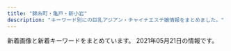 ```yaml
---
title: "錦糸町・亀戸・新小岩"
description: "キーワード別にの巨乳アジアン・チャイナエステ嬢情報をまとめました。"
---
```


新着画像と新着キーワードをまとめています。
2021年05月21日の情報です。

<DmmAffiliateIns />
<KeywordTable
  shops={
    [
    {
        "station": "JR\u4e80\u6238\u99c5\u6771\u53e3",
        "keywords": {},
        "url": "http://yousei.xyz/",
        "name": "Remoon",
        "img_links": [
            "http://yousei.xyz/images/mob.png",
            "http://yousei.xyz/images/g6.jpg",
            "http://yousei.xyz/images/g2.jpg",
            "http://yousei.xyz/images/g5.jpg",
            "http://yousei.xyz/images/r1.jpg",
            "http://yousei.xyz/images/r3.jpg",
            "http://yousei.xyz/images/r4.jpg",
            "http://yousei.xyz/images/mobile.jpg",
            "http://yousei.xyz/images/g1.jpg",
            "http://yousei.xyz/images/recuit.jpg",
            "http://yousei.xyz/images/top.png",
            "http://yousei.xyz/images/r2.jpg",
            "http://yousei.xyz/images/g3.jpg",
            "http://yousei.xyz/images/g4.jpg"
        ]
    },
    {
        "name": "KIRARA",
        "station": "JR\u9326\u7cf8\u753a\u99c5\u5317\u53e3",
        "img_links": [
            "https://kinshicho-mensesthe.net/staff2/satomi-l1.jpg",
            "https://kinshicho-mensesthe.net/room/2-l.jpg",
            "https://kinshicho-mensesthe.net/staff2/sera-s1.jpg",
            "https://kinshicho-mensesthe.net/room/6-l.jpg",
            "https://kinshicho-mensesthe.net/staff2/yuki-l1.jpg",
            "https://kinshicho-mensesthe.net/room/6-s.jpg",
            "https://kinshicho-mensesthe.net/room/1-s.jpg",
            "https://kinshicho-mensesthe.net/images/flower.png",
            "https://kinshicho-mensesthe.net/staff2/haruka-s1.jpg",
            "https://kinshicho-mensesthe.net/room/4-l.jpg",
            "https://kinshicho-mensesthe.net/staff2/yuka-s1.jpg",
            "https://kinshicho-mensesthe.net/staff2/moe-s1.jpg",
            "https://kinshicho-mensesthe.net/staff2/rika-s1.jpg",
            "https://kinshicho-mensesthe.net/images/qrcode.png",
            "https://kinshicho-mensesthe.net/staff2/sora-s1.jpg",
            "https://kinshicho-mensesthe.net/staff2/yuki-s1.jpg",
            "https://kinshicho-mensesthe.net/staff2/satomi-s1.jpg",
            "https://kinshicho-mensesthe.net/staff2/rui-l1.jpg",
            "https://kinshicho-mensesthe.net/staff2/rika-l1.jpg",
            "https://kinshicho-mensesthe.net/staff2/mai-l1.jpg",
            "https://kinshicho-mensesthe.net/staff2/sora-l1.jpg",
            "https://kinshicho-mensesthe.net/mens-esthe-massage/2020/10/17/moe-s1.jpg",
            "https://kinshicho-mensesthe.net/room/3-l.jpg",
            "https://kinshicho-mensesthe.net/staff2/saki-s1.jpg",
            "https://kinshicho-mensesthe.net/images/camp.png",
            "https://kinshicho-mensesthe.net/room/4-s.jpg",
            "https://kinshicho-mensesthe.net/staff2/kokomi-s1.jpg",
            "https://kinshicho-mensesthe.net/room/1-l.jpg",
            "https://kinshicho-mensesthe.net/images/main1.jpg",
            "https://kinshicho-mensesthe.net/staff2/sakura-l2.jpg",
            "https://kinshicho-mensesthe.net/room/5-s.jpg",
            "https://kinshicho-mensesthe.net/room/5-l.jpg",
            "https://kinshicho-mensesthe.net/images/footer-l.png",
            "https://kinshicho-mensesthe.net/images/main-sp.jpg",
            "https://kinshicho-mensesthe.net/images/clear.png",
            "https://kinshicho-mensesthe.net/room/3-s.jpg",
            "https://kinshicho-mensesthe.net/staff2/kokomi-l1.jpg",
            "https://kinshicho-mensesthe.net/staff2/haruka-l1.jpg",
            "https://kinshicho-mensesthe.net/room/esthe3.jpg",
            "https://kinshicho-mensesthe.net/images/header3.png",
            "https://kinshicho-mensesthe.net/mens-esthe-massage/2020/01/22/yuki-s1.jpg",
            "https://kinshicho-mensesthe.net/button/blog.png",
            "https://kinshicho-mensesthe.net/room/2-s.jpg",
            "https://kinshicho-mensesthe.net/images/footer-r.png",
            "https://kinshicho-mensesthe.net/mens-esthe-massage/2020/02/06/sora-s1.jpg",
            "https://kinshicho-mensesthe.net/staff2/kiki-s1.jpg",
            "https://kinshicho-mensesthe.net/button/staff.png",
            "https://kinshicho-mensesthe.net/staff2/mai-s1.jpg",
            "https://kinshicho-mensesthe.net/room/esthe1.jpg",
            "https://kinshicho-mensesthe.net/staff2/yumi-l1.jpg",
            "https://kinshicho-mensesthe.net/mens-esthe-massage/2020/02/06/satomi-s1.jpg",
            "https://kinshicho-mensesthe.net/staff2/sera-l1.jpg",
            "https://kinshicho-mensesthe.net/room/esthe2.jpg",
            "https://kinshicho-mensesthe.net/staff2/kiki-l1.jpg",
            "https://kinshicho-mensesthe.net/staff2/yumi-s1.jpg",
            "https://kinshicho-mensesthe.net/staff2/saki-l1.jpg",
            "https://kinshicho-mensesthe.net/staff2/rui-s1.jpg",
            "https://kinshicho-mensesthe.net/button/home.png",
            "https://kinshicho-mensesthe.net/staff2/sakura-s2.jpg"
        ],
        "keywords": {
            "92": 14,
            "87": 28,
            "88": 14,
            "89": 14,
            "D": 126,
            "E": 14,
            "C": 70,
            "85": 98,
            "86": 28,
            "83": 14
        },
        "url": "https://kinshicho-mensesthe.net/"
    },
    {
        "url": "http://thaipataya.chm.jp/",
        "name": "\u30d1\u30bf\u30e4",
        "station": "JR\u5c0f\u5ca9\u99c5\u5357\u53e3",
        "keywords": {
            "\u30bb\u30af\u30b7\u30fc": 1,
            "C": 12
        },
        "img_links": [
            "https://chm.jp/domains1/thaipataya/myimg/imgcom37067_sp.png",
            "https://chm.jp/domains1/thaipataya/myimg/imgcom37663_sp.jpg",
            "https://chm.jp/domains1/thaipataya/myimg/imgcom37913_sp.jpg",
            "https://chm.jp/domains1/thaipataya/myimg/imgcom36566_sp.png",
            "https://chm.jp/domains1/thaipataya/myimg/imgcom36580_sp.jpg",
            "https://chm.jp/domains1/thaipataya/myimg/imgcom37172_sp.png",
            "https://chm.jp/domains1/thaipataya/myimg/imgcom37726_sp.png",
            "https://chm.jp/domains1/thaipataya/myimg/imgcom37068_sp.jpg",
            "https://chm.jp/domains1/thaipataya/myimg/imgcom36635_sp.jpg",
            "https://chm.jp/domains1/thaipataya/myimg/imgcom36607_sp.jpg",
            "https://chm.jp/domains1/thaipataya/myimg/imgcom37668_sp.png",
            "https://chm.jp/domains1/thaipataya/myimg/imgcom37361_sp.png",
            "https://chm.jp/domains1/thaipataya/myimg/imgcom36585_sp.jpg",
            "https://chm.jp/domains1/thaipataya/myimg/imgcom37740_sp.png",
            "https://chm.jp/domains1/thaipataya/myimg/imgcom37739_sp.png",
            "https://chm.jp/domains1/thaipataya/myimg/imgcom37914_sp.jpg",
            "https://chm.jp/domains1/thaipataya/myimg/imgcom36606_sp.jpg",
            "https://chm.jp/domains1/thaipataya/myimg/imgcom37174_sp.png",
            "https://chm.jp/domains1/thaipataya/myimg/imgcom37653_sp.jpg",
            "https://chm.jp/domains1/thaipataya/myimg/imgcom37662_sp.png",
            "https://chm.jp/domains1/thaipataya/myimg/imgcom37360_sp.jpg",
            "https://chm.jp/domains1/thaipataya/myimg/imgcom37658_sp.png",
            "https://chm.jp/domains1/thaipataya/myimg/imgcom36633_sp.jpg",
            "https://chm.jp/domains1/thaipataya/myimg/imgcom37834_sp.jpg",
            "https://chm.jp/domains1/thaipataya/myimg/imgcom36576_sp.jpg",
            "https://chm.jp/domains1/thaipataya/myimg/imgcom37661_sp.png",
            "https://chm.jp/domains1/thaipataya/myimg/imgcom37915_sp.jpg",
            "https://chm.jp/domains1/thaipataya/myimg/imgcom37664_sp.png",
            "https://chm.jp/domains1/thaipataya/myimg/imgcom37841_sp.jpg",
            "https://chm.jp/domains1/thaipataya/myimg/imgcom36636_sp.jpg",
            "https://chm.jp/domains1/thaipataya/myimg/imgcom37738_sp.png",
            "https://chm.jp/domains1/thaipataya/myimg/imgcom37789_sp.png",
            "https://chm.jp/domains1/thaipataya/myimg/slideimg36560_sp.jpg",
            "https://chm.jp/domains1/thaipataya/myimg/imgcom36615_sp.png",
            "https://chm.jp/domains1/thaipataya/myimg/imgcom36617_sp.jpg",
            "https://chm.jp/domains1/thaipataya/myimg/imgcom37833_sp.jpg",
            "http://chm.jp/img/linebutton_82x20.png",
            "https://chm.jp/domains1/thaipataya/myimg/imgcom37916_sp.jpg",
            "https://chm.jp/domains1/thaipataya/myimg/imgcom37655_sp.jpg",
            "https://chm.jp/domains1/thaipataya/myimg/imgcom37070_sp.jpg",
            "https://chm.jp/domains1/thaipataya/myimg/imgcom37725_sp.png",
            "https://chm.jp/domains1/thaipataya/myimg/imgcom37840_sp.jpg",
            "https://chm.jp/domains1/thaipataya/myimg/imgcom37734_sp.png",
            "https://chm.jp/domains1/thaipataya/myimg/imgcom37666_sp.jpg",
            "https://chm.jp/domains1/thaipataya/myimg/imgcom37736_sp.png",
            "https://chm.jp/domains1/thaipataya/myimg/imgcom37654_sp.jpg",
            "https://chm.jp/domains1/thaipataya/myimg/imgcom37358_sp.jpg",
            "https://chm.jp/domains1/thaipataya/myimg/imgcom36582_sp.jpg",
            "https://chm.jp/domains1/thaipataya/myimg/imgcom36604_sp.jpg",
            "https://chm.jp/domains1/thaipataya/myimg/imgcom36567_sp.jpg",
            "https://chm.jp/domains1/thaipataya/myimg/imgcom37659_sp.png",
            "https://chm.jp/domains1/thaipataya/myimg/imgcom36584_sp.jpg",
            "https://chm.jp/domains1/thaipataya/myimg/slideimg36562_sp.jpg",
            "https://chm.jp/domains1/thaipataya/myimg/imgcom37357_sp.jpg",
            "https://chm.jp/domains1/thaipataya/myimg/imgcom37737_sp.png",
            "https://chm.jp/domains1/thaipataya/myimg/imgcom36575_sp.jpg",
            "https://chm.jp/domains1/thaipataya/myimg/imgcom36581_sp.jpg",
            "https://chm.jp/domains1/thaipataya/myimg/imgcom37733_sp.png",
            "https://chm.jp/domains1/thaipataya/myimg/imgcom37732_sp.png",
            "https://chm.jp/domains1/thaipataya/myimg/imgcom37839_sp.jpg",
            "https://chm.jp/domains1/thaipataya/myimg/imgcom37710_sp.jpg",
            "https://chm.jp/domains1/thaipataya/myimg/imgcom37362_sp.jpg",
            "https://chm.jp/domains1/thaipataya/myimg/imgcom36605_sp.jpg",
            "https://chm.jp/domains1/thaipataya/myimg/imgcom37667_sp.png",
            "https://chm.jp/domains1/thaipataya/myimg/imgcom37665_sp.jpg",
            "https://chm.jp/domains1/thaipataya/myimg/slideimg36561_sp.jpg",
            "https://chm.jp/domains1/thaipataya/myimg/imgcom36579_sp.jpg",
            "https://chm.jp/domains1/thaipataya/myimg/imgcom36613_sp.jpg",
            "https://chm.jp/domains1/thaipataya/myimg/imgcom36565_sp.jpg",
            "https://chm.jp/domains1/thaipataya/myimg/imgcom36619_sp.jpg",
            "https://chm.jp/domains1/thaipataya/myimg/imgcom37177_sp.png",
            "https://chm.jp/domains1/thaipataya/myimg/imgcom37359_sp.jpg",
            "https://chm.jp/domains1/thaipataya/myimg/imgcom37669_sp.jpg",
            "https://chm.jp/domains1/thaipataya/myimg/imgcom37727_sp.png",
            "https://chm.jp/domains1/thaipataya/myimg/imgcom36634_sp.jpg",
            "https://chm.jp/domains1/thaipataya/myimg/imgcom36618_sp.png",
            "https://chm.jp/domains1/thaipataya/myimg/imgcom36603_sp.png",
            "https://chm.jp/domains1/thaipataya/myimg/imgcom37660_sp.png"
        ]
    },
    {
        "img_links": [
            "http://kinshicho-es.xyz/images/r1.jpg",
            "http://kinshicho-es.xyz/images/r3.jpg",
            "http://kinshicho-es.xyz/images/g5.jpg",
            "http://kinshicho-es.xyz/images/r4.jpg",
            "http://kinshicho-es.xyz/images/b2.jpg",
            "http://kinshicho-es.xyz/images/g41.jpg",
            "http://kinshicho-es.xyz/images/g2.jpg",
            "http://kinshicho-es.xyz/images/left1_2_02.jpg",
            "http://kinshicho-es.xyz/images/top1.jpg",
            "http://kinshicho-es.xyz/images/r2.jpg",
            "http://kinshicho-es.xyz/images/kanban.jpg",
            "http://kinshicho-es.xyz/images/top.jpg",
            "http://kinshicho-es.xyz/images/b1.jpg",
            "http://kinshicho-es.xyz/images/g0.jpg",
            "http://kinshicho-es.xyz/images/g3.jpg",
            "http://kinshicho-es.xyz/images/news-tit1.jpg"
        ],
        "station": "JR\u9326\u7cf8\u753a\u99c5\u5317\u53e3",
        "name": "\u30b9\u30c1\u30e5\u30ef\u306e\u30b9\u30de\u30a4\u30eb",
        "keywords": {
            "C": 7
        },
        "url": "http://kinshicho-es.xyz/"
    },
    {
        "keywords": {
            "83": 4,
            "D": 16,
            "86": 8,
            "C": 13,
            "85": 8
        },
        "img_links": [
            "http://yukinosakura.tyo.cm/images/mobile.jpg",
            "http://yukinosakura.tyo.cm/images/s_staff.jpg",
            "http://yukinosakura.a2.webnavi.work/upload/sites/72/2020/04/2020040708052241.jpg",
            "http://yukinosakura.a2.webnavi.work/upload/sites/72/2020/04/2020040708052118.jpg",
            "http://yukinosakura.tyo.cm/images/top.jpg",
            "http://yukinosakura.tyo.cm/images/room3.jpg",
            "http://yukinosakura.tyo.cm/images/room4.jpg",
            "http://yukinosakura.tyo.cm/images/room2.jpg",
            "http://yukinosakura.tyo.cm/images/s_shedule.jpg",
            "http://yukinosakura.a2.webnavi.work/upload/sites/72/2020/04/2020040708052434.jpg",
            "http://yukinosakura.a2.webnavi.work/upload/sites/72/2020/04/2020040708052353.jpg",
            "http://yukinosakura.tyo.cm/images/s_news.jpg",
            "http://yukinosakura.tyo.cm/images/room1.jpg",
            "http://yukinosakura.a2.webnavi.work/upload/sites/72/2020/04/2020040708052456.jpg"
        ],
        "name": "\u685c\u82b1",
        "url": "http://yukinosakura.tyo.cm/",
        "station": "JR\u4e80\u6238\u99c5\u5317\u53e3"
    },
    {
        "img_links": [
            "https://www.yitigo.work/images/home/index_10.png",
            "https://www.yitigo.work/images/staff/hana1.jpg",
            "https://www.yitigo.work/images/home/index_01.png",
            "https://www.yitigo.work/images/home/index_07.png",
            "https://www.yitigo.work/images/home/staff_03.jpg",
            "https://www.yitigo.work/images/news/girl1.png",
            "https://www.yitigo.work/images/top_02.png",
            "https://www.yitigo.work/images/home/index_14.png",
            "https://www.yitigo.work/images/news/girl.png",
            "https://www.yitigo.work/images/staff/staff_03.png",
            "https://www.yitigo.work/images/top_04.png",
            "https://www.yitigo.work/images/home/index_12.png",
            "https://www.yitigo.work/images/home/index_tel.png",
            "https://www.yitigo.work/images/staff/riri1.jpg",
            "https://www.yitigo.work/images/home/index_11.png",
            "https://www.yitigo.work/images/top_flash_01.jpg",
            "https://www.yitigo.work/images/home/staff_01.jpg",
            "https://www.yitigo.work/images/top_01.png",
            "https://www.yitigo.work/images/headerParts01.png",
            "https://www.yitigo.work/images/home/index_15.png",
            "https://www.yitigo.work/images/home/index_17.png",
            "https://www.yitigo.work/images/staff/hani1.jpg",
            "https://www.yitigo.work/images/home/index_06.png",
            "https://www.yitigo.work/images/staff/staff_01.png",
            "https://www.yitigo.work/images/staff/mayu.png",
            "https://www.yitigo.work/images/home/index_13.png",
            "https://www.yitigo.work/images/staff/mayu1.jpg",
            "https://www.yitigo.work/images/staff/risa1.jpg",
            "https://www.yitigo.work/images/page_top.png",
            "https://www.yitigo.work/images/home/staff_05.jpg",
            "https://www.yitigo.work/images/top_flash_02.jpg",
            "https://www.yitigo.work/images/home/index_05.png",
            "https://www.yitigo.work/images/staff/hana.png",
            "https://www.yitigo.work/images/home/index_09.png",
            "https://www.yitigo.work/images/staff/hani.png",
            "https://www.yitigo.work/images/home/staff_02.jpg",
            "https://www.yitigo.work/images/home/staff_04.jpg",
            "https://www.yitigo.work/images/home/index_19.png",
            "https://www.yitigo.work/images/staff/riri.png"
        ],
        "station": "JR\u5c0f\u5ca9\u99c5\u5357\u53e3",
        "keywords": {},
        "name": "\u82fa",
        "url": "https://www.yitigo.work/"
    },
    {
        "name": "Aria\uff5e\u30a2\u30ea\u30a2\uff5e",
        "url": "http://aria.tokyo-relaxtime.asia/",
        "keywords": {},
        "img_links": [
            "http://aria.tokyo-relaxtime.asia/img/slick/st-2.jpg",
            "http://aria.tokyo-relaxtime.asia/img/cast/coco-01.jpg",
            "http://aria.tokyo-relaxtime.asia/img/cast/yumi-02.jpg",
            "http://aria.tokyo-relaxtime.asia/img/cast/yaya-01.jpg",
            "http://aria.tokyo-relaxtime.asia/img/cast/apple-03.jpg",
            "http://aria.tokyo-relaxtime.asia/img/cast/aki-02.jpg",
            "http://aria.tokyo-relaxtime.asia/img/cast/rina-02.jpg",
            "http://aria.tokyo-relaxtime.asia/img/slick/st-4.jpg",
            "http://aria.tokyo-relaxtime.asia/img/cast/aya-03.jpg",
            "http://aria.tokyo-relaxtime.asia/img/cast/coco-02.jpg",
            "http://aria.tokyo-relaxtime.asia/img/cast/yaya-02.jpg",
            "http://aria.tokyo-relaxtime.asia/img/cast/apple-04.jpg",
            "http://aria.tokyo-relaxtime.asia/img/interior/lobby-1.jpg",
            "http://aria.tokyo-relaxtime.asia/img/cast/miki-02.jpg",
            "http://aria.tokyo-relaxtime.asia/img/cast/aya-02.jpg",
            "http://aria.tokyo-relaxtime.asia/img/cast/miki-03.jpg",
            "http://aria.tokyo-relaxtime.asia/img/cast/coco-04.jpg",
            "http://aria.tokyo-relaxtime.asia/img/slick/st-1.jpg",
            "http://aria.tokyo-relaxtime.asia/img/cast/miki-04.jpg",
            "http://aria.tokyo-relaxtime.asia/img/cast/rina-01.jpg",
            "http://aria.tokyo-relaxtime.asia/img/cast/nana-01.jpg",
            "http://aria.tokyo-relaxtime.asia/img/cast/aya-01.jpg",
            "http://aria.tokyo-relaxtime.asia/img/cast/yaya-04.jpg",
            "http://aria.tokyo-relaxtime.asia/img/cast/yumi-01.jpg",
            "http://aria.tokyo-relaxtime.asia/img/slick/st-3.jpg",
            "http://aria.tokyo-relaxtime.asia/img/cast/aya-04.jpg",
            "http://aria.tokyo-relaxtime.asia/img/cast/risa-02.jpg",
            "http://aria.tokyo-relaxtime.asia/img/cast/nana-03.jpg",
            "http://aria.tokyo-relaxtime.asia/img/cast/apple-01.jpg",
            "http://aria.tokyo-relaxtime.asia/img/cast/yuri-01.jpg",
            "http://aria.tokyo-relaxtime.asia/img/cast/yumi-03.jpg",
            "http://aria.tokyo-relaxtime.asia/img/cast/aki-03.jpg",
            "http://aria.tokyo-relaxtime.asia/img/cast/nana-04.jpg",
            "http://aria.tokyo-relaxtime.asia/img/interior/corridor-1.jpg",
            "http://aria.tokyo-relaxtime.asia/img/slick/st-5.jpg",
            "http://aria.tokyo-relaxtime.asia/img/cast/apple-02.jpg",
            "http://aria.tokyo-relaxtime.asia/img/cast/nana-02.jpg",
            "http://aria.tokyo-relaxtime.asia/img/cast/coco-03.jpg",
            "http://aria.tokyo-relaxtime.asia/img/cast/aki-01.jpg",
            "http://aria.tokyo-relaxtime.asia/img/cast/aki-04.jpg",
            "http://aria.tokyo-relaxtime.asia/img/cast/risa-04.jpg",
            "http://aria.tokyo-relaxtime.asia/img/cast/yuri-04.jpg",
            "http://aria.tokyo-relaxtime.asia/img/cast/risa-01.jpg",
            "http://aria.tokyo-relaxtime.asia/img/cast/risa-03.jpg",
            "http://aria.tokyo-relaxtime.asia/img/cast/yaya-03.jpg",
            "http://aria.tokyo-relaxtime.asia/img/cast/miki-01.jpg",
            "http://aria.tokyo-relaxtime.asia/img/cast/yuri-03.jpg",
            "http://aria.tokyo-relaxtime.asia/img/cast/rina-04.jpg",
            "http://aria.tokyo-relaxtime.asia/img/cast/rina-03.jpg",
            "http://aria.tokyo-relaxtime.asia/img/cast/yumi-04.jpg"
        ],
        "station": "JR\u5c0f\u5ca9\u99c5\u5317\u53e3"
    },
    {
        "img_links": [
            "http://www.kirara.este88.com/gals/haru1.jpg",
            "http://www.kirara.este88.com/images/sp-staff-list.png",
            "http://www.kirara.este88.com/images/sp-line.png",
            "http://www.kirara.este88.com/gals/yuyu1.jpg",
            "http://www.kirara.este88.com/images/info.png",
            "http://www.kirara.este88.com/images/m-tel.png",
            "http://www.kirara.este88.com/gals/sora1.jpg",
            "http://www.kirara.este88.com/images/m-foot.png",
            "http://www.kirara.este88.com/gals/nana1.jpg",
            "http://www.kirara.este88.com/gals/miya1.jpg"
        ],
        "keywords": {
            "C": 6
        },
        "station": "JR\u5c0f\u5ca9\u99c5\u5357\u53e3",
        "name": "\u304d\u3089\u3089",
        "url": "http://www.kirara.este88.com/"
    },
    {
        "url": "http://iyashi.sweet-relaxation.com/",
        "name": "\u7652 IYASHI",
        "keywords": {},
        "img_links": [
            "http://iyashi.sweet-relaxation.com/img/slick/sl-5.jpg",
            "http://iyashi.sweet-relaxation.com/img/slick/sl-3.jpg",
            "http://iyashi.sweet-relaxation.com/img/slick/sl-1.jpg",
            "http://iyashi.sweet-relaxation.com/img/cast/yaya-02.jpg",
            "http://iyashi.sweet-relaxation.com/img/cast/olive-01.jpg",
            "http://iyashi.sweet-relaxation.com/img/slick/sl-7.jpg",
            "http://iyashi.sweet-relaxation.com/img/cast/eri-03.jpg",
            "http://iyashi.sweet-relaxation.com/img/cast/lisa-01.jpg",
            "http://iyashi.sweet-relaxation.com/img/slick/sl-2.jpg",
            "http://iyashi.sweet-relaxation.com/img/cast/ran-01.jpg",
            "http://iyashi.sweet-relaxation.com/img/slick/sl-4.jpg",
            "http://iyashi.sweet-relaxation.com/img/cast/eri-01.jpg",
            "http://iyashi.sweet-relaxation.com/img/cast/lisa-03.jpg",
            "http://iyashi.sweet-relaxation.com/img/cast/olive-02.jpg",
            "http://iyashi.sweet-relaxation.com/img/slick/sl-6.jpg",
            "http://iyashi.sweet-relaxation.com/img/treatment/ashitsubo-01.jpg",
            "http://iyashi.sweet-relaxation.com/img/treatment/body-01.jpg",
            "http://iyashi.sweet-relaxation.com/img/cast/ran-02.jpg",
            "http://iyashi.sweet-relaxation.com/img/cast/ran-03.jpg",
            "http://iyashi.sweet-relaxation.com/img/cast/yaya-03.jpg",
            "http://iyashi.sweet-relaxation.com/img/treatment/aroma-01.jpg",
            "http://iyashi.sweet-relaxation.com/img/cast/olive-03.jpg",
            "http://iyashi.sweet-relaxation.com/img/cast/eri-02.jpg",
            "http://iyashi.sweet-relaxation.com/img/cast/yaya-01.jpg",
            "http://iyashi.sweet-relaxation.com/img/cast/lisa-02.jpg"
        ],
        "station": "JR\u4e80\u6238\u99c5\u6771\u53e3"
    },
    {
        "keywords": {},
        "station": "\u4eac\u6210\u7acb\u77f3\u99c5\u5317\u53e3",
        "name": "\u5e78\u305b",
        "url": "http://www.es-royal.click/",
        "img_links": [
            "http://www.es-royal.click/images/1.jpg",
            "http://www.es-royal.click/images/b1.jpg",
            "http://www.es-royal.click/images/main_top.jpg",
            "http://www.es-royal.click/images/s1.png",
            "http://www.es-royal.click/images/sys1.png",
            "http://www.es-royal.click/images/ta.jpg",
            "http://www.es-royal.click/img/miyuki1.jpg",
            "http://www.es-royal.click/images/interior_t.jpg",
            "http://www.es-royal.click/img/momo2.jpg",
            "http://www.es-royal.click/img/momo1.jpg",
            "http://www.es-royal.click/images/5.jpg",
            "http://www.es-royal.click/images/main_footer.jpg",
            "http://www.es-royal.click/img/emi1.jpg",
            "http://www.es-royal.click/img/aya1.jpg",
            "http://www.es-royal.click/images/8.jpg",
            "http://www.es-royal.click/images/mobile.jpg",
            "http://www.es-royal.click/img/ego1.jpg",
            "http://www.es-royal.click/images/news.png",
            "http://www.es-royal.click/images/b2.jpg",
            "http://www.es-royal.click/images/b3.jpg",
            "http://www.es-royal.click/images/head.jpg",
            "http://www.es-royal.click/images/int2.png",
            "http://www.es-royal.click/img/nana1.jpg",
            "http://www.es-royal.click/images/int1.png",
            "http://www.es-royal.click/images/4.jpg",
            "http://www.es-royal.click/img/mimi1.jpg",
            "http://www.es-royal.click/images/7.jpg",
            "http://www.es-royal.click/images/6.jpg",
            "http://www.es-royal.click/images/staff_t.jpg",
            "http://www.es-royal.click/images/9.jpg"
        ]
    },
    {
        "img_links": [
            "https://kameido-massage.com/button/blog.png",
            "https://kameido-massage.com/menu/home.png",
            "https://kameido-massage.com/button/staff.png",
            "https://kameido-massage.com/icon/line.png",
            "https://scdn.line-apps.com/n/line_add_friends/btn/ja.png",
            "https://kameido-massage.com/2020/07/17/mika-s1.jpg",
            "https://kameido-massage.com/staff/aki-s1.jpg",
            "https://kameido-massage.com/icon/twitter.png",
            "https://kameido-massage.com/images/main-top.jpg",
            "https://kameido-massage.com/room/room-l4.jpg",
            "https://kameido-massage.com/2019/12/25/mika-s1.jpg",
            "https://kameido-massage.com/room/room-l1.jpg",
            "https://kameido-massage.com/menu/staff.png",
            "https://kameido-massage.com/images/qrcode.png",
            "https://kameido-massage.com/icon/yelp.png",
            "https://kameido-massage.com/button/home.png",
            "https://kameido-massage.com/2021/04/28/yuna-s1.jpg",
            "https://kameido-massage.com/images/top3.jpg",
            "https://kameido-massage.com/2021/03/23/aki-s1.jpg",
            "https://kameido-massage.com/room/room-l6.jpg",
            "https://kameido-massage.com/images/footer-l.png",
            "https://kameido-massage.com/staff/yuna-l1.jpg",
            "https://kameido-massage.com/room/room-l3.jpg",
            "https://kameido-massage.com/staff/yuki-s1.jpg",
            "https://kameido-massage.com/images/top1.jpg",
            "https://kameido-massage.com/link/mens-esthe.png",
            "https://kameido-massage.com/images/main-sp.jpg",
            "https://kameido-massage.com/2019/11/10/erika-s1.jpg",
            "https://kameido-massage.com/menu/info.png",
            "https://kameido-massage.com/images/top2.jpg",
            "https://kameido-massage.com/staff/yuki-l1.jpg",
            "https://kameido-massage.com/staff/nana-l1.jpg",
            "https://kameido-massage.com/staff/aki-l1.jpg",
            "https://kameido-massage.com/staff/yuna-s1.jpg",
            "https://kameido-massage.com/2019/10/29/yuri-s1.jpg",
            "https://kameido-massage.com/images/main-small.jpg",
            "https://kameido-massage.com/icon/facebook.png",
            "https://kameido-massage.com/images/footer-r.png",
            "https://kameido-massage.com/images/header3.png",
            "https://kameido-massage.com/menu/blog.png",
            "https://kameido-massage.com/2020/05/15/kazumi-s1.jpg",
            "https://kameido-massage.com/room/room-l2.jpg",
            "https://kameido-massage.com/2020/03/28/nana-s1.jpg",
            "https://kameido-massage.com/staff/nana-s1.jpg",
            "https://kameido-massage.com/images/clear.png",
            "https://kameido-massage.com/room/room-l5.jpg",
            "https://kameido-massage.com/2019/11/02/yuka-s1.jpg"
        ],
        "keywords": {},
        "station": "JR\u4e80\u6238\u99c5\u5317\u53e3",
        "url": "https://kameido-massage.com/",
        "name": "\u842c\u751f\u697c"
    },
    {
        "url": "http://iyasimori.jpest.net/",
        "station": "\u9752\u7825\u99c5",
        "img_links": [
            "http://iyasimori.jpest.net/uploads//sites/37/2021/01/g5-150x150.jpg",
            "http://iyasimori.jpest.net/uploads//sites/37/2021/04/g1-2-150x150.jpg",
            "http://iyasimori.jpest.net/uploads//sites/37/2021/01/tite-staff.jpg",
            "http://iyasimori.jpest.net/uploads//sites/37/2021/01/g2-2.jpg",
            "http://iyasimori.jpest.net/uploads//sites/37/2021/01/news03.png",
            "http://iyasimori.jpest.net/uploads//sites/37/2021/01/g4-150x150.jpg",
            "http://iyasimori.jpest.net/uploads//sites/37/2021/01/r3-1.jpg",
            "http://iyasimori.jpest.net/uploads//sites/37/2021/01/g2-2-150x150.jpg",
            "http://iyasimori.jpest.net/uploads//sites/37/2021/01/top.jpg",
            "http://iyasimori.jpest.net/uploads//sites/37/2021/01/g5.jpg",
            "http://iyasimori.jpest.net/uploads//sites/37/2021/01/r5.jpg",
            "http://iyasimori.jpest.net/uploads//sites/37/2021/04/g1-3.jpg",
            "http://iyasimori.jpest.net/uploads//sites/37/2021/04/g1-3-150x150.jpg",
            "http://iyasimori.jpest.net/uploads//sites/37/2021/01/a2.jpg",
            "http://iyasimori.jpest.net/uploads//sites/37/2021/01/g3-2-150x150.jpg",
            "http://iyasimori.jpest.net/uploads//sites/37/2021/01/g1-3.jpg",
            "http://iyasimori.jpest.net/uploads//sites/37/2021/01/r4-1.jpg",
            "http://iyasimori.jpest.net/uploads//sites/37/2021/01/r6.jpg",
            "http://iyasimori.jpest.net/uploads//sites/37/2021/01/mobile.png",
            "http://iyasimori.jpest.net/uploads//sites/37/2021/01/news01.png",
            "http://iyasimori.jpest.net/uploads//sites/37/2021/01/g3-2.jpg",
            "http://iyasimori.jpest.net/uploads//sites/37/2021/01/a.jpg",
            "http://iyasimori.jpest.net/uploads//sites/37/2021/01/g1-3-150x150.jpg",
            "http://iyasimori.jpest.net/uploads//sites/37/2021/01/bj_03.jpg",
            "http://iyasimori.jpest.net/uploads//sites/37/2021/01/g4.jpg",
            "http://iyasimori.jpest.net/uploads//sites/37/2021/04/g1-2.jpg"
        ],
        "name": "\u7652\u3057\u306e\u68ee",
        "keywords": {}
    },
    {
        "img_links": [
            "http://mariabella.ies.fun/images/mobile.jpg",
            "http://mariabella.ies.fun/photos/sites/45/2018/06/2018062706422857.jpg",
            "http://mariabella.ies.fun/images/mobile1.jpg",
            "http://mariabella.ies.fun/photos/sites/45/2019/09/2019091016323921.jpeg",
            "http://mariabella.ies.fun/images/r07.jpg",
            "http://mariabella.ies.fun/images/pick.jpg",
            "http://mariabella.ies.fun/images/r09.jpg",
            "http://mariabella.ies.fun/images/r06.jpg",
            "http://mariabella.ies.fun/images/r05.jpg",
            "http://mariabella.ies.fun/images/news.jpg",
            "http://mariabella.ies.fun/images/r03.jpg",
            "http://mariabella.ies.fun/images/ac2.jpg",
            "http://mariabella.ies.fun/images/r04.jpg",
            "http://mariabella.ies.fun/photos/sites/45/2020/01/2020012420100278.jpeg",
            "http://mariabella.ies.fun/images/r01.jpg",
            "http://mariabella.ies.fun/images/r02.jpg",
            "http://mariabella.ies.fun/images/ac1.jpg",
            "http://mariabella.ies.fun/photos/sites/45/2019/09/2019092717170772.jpeg",
            "http://mariabella.ies.fun/images/s-staff.jpg",
            "http://mariabella.ies.fun/images/ac3.jpg",
            "http://mariabella.ies.fun/images/info.jpg",
            "http://mariabella.ies.fun/images/top.png"
        ],
        "name": "\u30de\u30ea\u30a2\u30d9\u30fc\u30e9",
        "keywords": {
            "E": 1,
            "\u30bb\u30af\u30b7\u30fc": 1
        },
        "url": "http://mariabella.ies.fun/",
        "station": "JR\u5c0f\u5ca9\u99c5\u5317\u53e3"
    },
    {
        "keywords": {},
        "img_links": [
            "http://k-yorocobi.com/pic/pic3.jpg",
            "http://k-yorocobi.com/images/c-staff.png",
            "http://k-yorocobi.com/images/b-tel.png",
            "http://k-yorocobi.com/images/b-mobile.png",
            "http://k-yorocobi.com/staff/s-rina.jpg",
            "http://k-yorocobi.com/images/bill.jpg",
            "http://k-yorocobi.com/images/b-movie.png",
            "http://k-yorocobi.com/images/bar-pickup.png",
            "http://k-yorocobi.com/images/bar-staff.png",
            "http://k-yorocobi.com/staff/s-yuyu.jpg",
            "http://k-yorocobi.com/pic/pic1.jpg",
            "http://k-yorocobi.com/staff/s-emi.jpg",
            "http://k-yorocobi.com/images/c-interior.png",
            "http://k-yorocobi.com/pic/pic2.jpg",
            "http://k-yorocobi.com/images/b-awaawa.png",
            "http://k-yorocobi.com/images/bar-cam.png",
            "http://k-yorocobi.com/pic/pic4.jpg",
            "http://k-yorocobi.com/images/bar-news.png",
            "http://k-yorocobi.com/staff/s-tika.jpg",
            "http://k-yorocobi.com/images/footer.png",
            "http://k-yorocobi.com/images/bar-interior.png",
            "http://k-yorocobi.com/images/c-top.png"
        ],
        "name": "\u3088\u308d\u3053\u3073",
        "url": "http://k-yorocobi.com/",
        "station": "JR\u9326\u7cf8\u753a\u99c5\u5317\u53e3"
    },
    {
        "img_links": [
            "http://harunohana.jpest.net/uploads//sites/38/2021/02/ditiao-1.png",
            "http://harunohana.jpest.net/uploads//sites/38/2021/02/tel_staff.png",
            "http://harunohana.jpest.net/uploads//sites/38/2021/02/mobile-tit.png",
            "http://harunohana.jpest.net/uploads//sites/38/elementor/thumbs/g5-p5qga8zeagwf7efovdavelljg7lsn1y4eanjgcq0uo.jpg",
            "http://harunohana.jpest.net/uploads//sites/38/elementor/thumbs/c3-p3a4c1sf6l483iry9r6rlk4mpn8la6sbxgemvolfd4.jpg",
            "http://harunohana.jpest.net/uploads//sites/38/2021/02/c5.jpg",
            "http://harunohana.jpest.net/uploads//sites/38/2021/04/g5.jpg",
            "http://harunohana.jpest.net/uploads//sites/38/2021/02/c4.jpg",
            "http://harunohana.jpest.net/uploads//sites/38/2021/03/g1.jpg",
            "http://harunohana.jpest.net/uploads//sites/38/2021/02/staff-tit.png",
            "http://harunohana.jpest.net/uploads//sites/38/2021/02/xian.jpg",
            "http://harunohana.jpest.net/uploads//sites/38/elementor/thumbs/c5-p3a4c3o3k96sqqp7ys00qjnjwezbpkzslpplu8in0o.jpg",
            "http://harunohana.jpest.net/uploads//sites/38/2021/02/tel_top.png",
            "http://harunohana.jpest.net/uploads//sites/38/2021/02/c1.jpg",
            "http://harunohana.jpest.net/uploads//sites/38/elementor/thumbs/c1-p3a4bw5e1kwi5v056or06ljv5c0e005xwohq00tseg.jpg",
            "http://harunohana.jpest.net/uploads//sites/38/2021/02/c6.jpg",
            "http://harunohana.jpest.net/uploads//sites/38/2021/02/info-tit.png",
            "http://harunohana.jpest.net/uploads//sites/38/2021/03/g5.jpg",
            "http://harunohana.jpest.net/uploads//sites/38/elementor/thumbs/g3-p3mbdh0sfjb37s5dl0oi5txkdr5uasv3te8udptyvk.jpg",
            "http://harunohana.jpest.net/uploads//sites/38/2021/03/g3.jpg",
            "http://harunohana.jpest.net/uploads//sites/38/2021/02/c2.jpg",
            "http://harunohana.jpest.net/uploads//sites/38/2021/02/tel_info.png",
            "http://harunohana.jpest.net/uploads//sites/38/elementor/thumbs/g1-p3mbbo5xbyuayorl3qn8vsare61ijopmkh8c9mi4sw.jpg",
            "http://harunohana.jpest.net/uploads//sites/38/elementor/thumbs/g2-p3mbcgd30zwwmzmmj2u1yl6l7q6iyltkocswnxcbm8.jpg",
            "http://harunohana.jpest.net/uploads//sites/38/2021/03/g2.jpg",
            "http://harunohana.jpest.net/uploads//sites/38/2021/02/tel_pickup.png",
            "http://harunohana.jpest.net/uploads//sites/38/2021/02/pick-tit.png",
            "http://harunohana.jpest.net/uploads//sites/38/elementor/thumbs/g4-p3mbec1gp2hjuwwbjw36y43rzgwycta8xnrv7ujz68.jpg",
            "http://harunohana.jpest.net/uploads//sites/38/2021/02/c3.jpg",
            "http://harunohana.jpest.net/uploads//sites/38/2021/02/mobile.jpg",
            "http://harunohana.jpest.net/uploads//sites/38/2021/03/1.jpg",
            "http://harunohana.jpest.net/uploads//sites/38/2021/02/top-3.png",
            "http://harunohana.jpest.net/uploads//sites/38/elementor/thumbs/c2-p3a4by12f8z2t2xevpk9bl2sc3r4fedekxsoykr020.jpg",
            "http://harunohana.jpest.net/uploads//sites/38/2021/02/news-tit.png"
        ],
        "station": "JR\u9326\u7cf8\u753a\u5357\u53e3",
        "keywords": {
            "C": 12
        },
        "url": "http://harunohana.jpest.net/",
        "name": "\u6625\u306e\u82b1"
    },
    {
        "station": "JR\u65b0\u5c0f\u5ca9\u99c5\u5357\u53e3",
        "img_links": [
            "http://www.o-miyabi.com/s/uploads/01.jpg",
            "http://www.o-miyabi.com/s/images/okubokomachi.jpg",
            "http://www.o-miyabi.com/images/rec.jpg",
            "http://www.o-miyabi.com/images/movie_09.jpg",
            "http://www.o-miyabi.com/images/index_06.jpg",
            "http://www.o-miyabi.com/images/index_10.jpg",
            "http://www.o-miyabi.com/images/info_09.jpg",
            "http://www.o-miyabi.com/images/upload/thumb/ee1f5473198d928e.jpg",
            "http://www.o-miyabi.com/s/image/nav_sys.png",
            "http://www.o-miyabi.com/s/images/iphone.png",
            "http://www.o-miyabi.com/images/index_03.jpg",
            "http://www.o-miyabi.com/images/index_04.jpg",
            "http://www.o-miyabi.com/images/upload/thumb/04d21d82d11bc049.jpg",
            "http://www.o-miyabi.com/s/images/service_01.png",
            "http://www.o-miyabi.com/s/image/nav_cast.png",
            "http://www.o-miyabi.com/s/image/nav_topics.png",
            "http://www.o-miyabi.com/images/upload/thumb/0981f77ac0a1e07f.jpg",
            "http://www.o-miyabi.com/images/upload/thumb/57af63e7ff71466b.jpg",
            "http://www.o-miyabi.com/images/index_16.jpg",
            "http://www.o-miyabi.com/images/info_02.jpg",
            "http://www.o-miyabi.com/s/images/t3.jpg",
            "http://www.o-miyabi.com/s/images/slider/2.jpg",
            "http://www.o-miyabi.com/images/upload/thumb/6fceb6aef71115ac.jpg",
            "http://www.o-miyabi.com/images/upload/thumb/72ffa1fb925d394b.jpg",
            "http://www.o-miyabi.com/s/uploads/07.jpg",
            "http://www.o-miyabi.com/s/images/t1.jpg",
            "http://www.o-miyabi.com/images/index_13.jpg",
            "http://www.o-miyabi.com/images/upload/thumb/e12bb065f2380463.jpg",
            "http://www.o-miyabi.com/s/images/slider/prev.png",
            "http://www.o-miyabi.com/images/upload/thumb/3074da3acdacd1a3.jpg",
            "http://www.o-miyabi.com/s/images/service_03.png",
            "http://www.o-miyabi.com/s/uploads/08.jpg",
            "http://www.o-miyabi.com/s/images/slider/1.jpg",
            "http://www.o-miyabi.com/images/index_05.jpg",
            "http://www.o-miyabi.com/images/upload/thumb/7713de024ddc43e7.jpg",
            "http://www.o-miyabi.com/images/index_14.jpg",
            "http://www.o-miyabi.com/girl/01.jpg",
            "http://www.o-miyabi.com/s/images/top_2.jpg",
            "http://www.o-miyabi.com/s/images/slider/3.jpg",
            "http://www.o-miyabi.com/s/images/pc.png",
            "http://www.o-miyabi.com/images/upload/thumb/0dc07af1006255fa.jpg",
            "http://www.o-miyabi.com/s/images/t2.jpg",
            "http://www.o-miyabi.com/images/upload/thumb/6d7987cae648e809.jpg",
            "http://www.o-miyabi.com/s/image/nav_manga.png",
            "http://www.o-miyabi.com/s/images/slider/next.png",
            "http://www.o-miyabi.com/s/images/tel.png",
            "http://www.o-miyabi.com/images/upload/thumb/301c9a35b11a384f.jpg",
            "http://www.o-miyabi.com/images/staff_09.jpg",
            "http://www.o-miyabi.com/images/index_19.jpg",
            "http://www.o-miyabi.com/images/upload/thumb/db15ea2226867103.jpg",
            "http://www.o-miyabi.com/s/image/nav_hotel.png",
            "http://www.o-miyabi.com/images/upload/thumb/928147996b3538a2.jpg",
            "http://www.o-miyabi.com/images/index_18.jpg",
            "http://www.o-miyabi.com/images/index_07.jpg",
            "http://www.o-miyabi.com/s/image/nav_top.png",
            "http://www.o-miyabi.com/s/uploads/03.jpg",
            "http://www.o-miyabi.com/images/index_09.jpg",
            "http://www.o-miyabi.com/images/upload/thumb/51d074f8f9cdb905.jpg",
            "http://www.o-miyabi.com/images/index_02.jpg",
            "http://www.o-miyabi.com/s/uploads/02.jpg",
            "http://www.o-miyabi.com/s/uploads/06.jpg",
            "http://www.o-miyabi.com/images/index_01.jpg",
            "http://www.o-miyabi.com/s/images/service_07.png",
            "http://www.o-miyabi.com/images/rec_09.jpg",
            "http://www.o-miyabi.com/images/upload/thumb/1a8371be7358f1df.jpg",
            "http://www.o-miyabi.com/images/info.jpg",
            "http://www.o-miyabi.com/s/uploads/04.jpg"
        ],
        "name": "\u96c5\u82b3",
        "keywords": {
            "H": 2,
            "85": 4,
            "D": 4,
            "C": 12,
            "98": 2,
            "84": 2,
            "86": 2,
            "89": 6
        },
        "url": "http://www.o-miyabi.com/"
    },
    {
        "url": "https://es-koakuma.com/",
        "name": "\u5c0f\u60aa\u9b54",
        "img_links": [
            "https://es-koakuma.com/wp-content/themes/este/img/top-img01a.png",
            "https://es-koakuma.com/wp-content/themes/este/img/top-img01b.png",
            "https://es-koakuma.com/wp-content/uploads/2018/12/872165sakuma.jpg",
            "https://es-koakuma.com/wp-content/themes/este/img/call.png",
            "https://es-koakuma.com/wp-content/themes/este/img/1.jpg",
            "https://es-koakuma.com/wp-content/uploads/2020/01/87621sakuma.jpg",
            "https://es-koakuma.com/wp-content/themes/este/img/tel_footer.png",
            "https://es-koakuma.com/wp-content/themes/este/img/2.jpg",
            "https://es-koakuma.com/wp-content/uploads/2018/12/212sakuma.jpg",
            "https://es-koakuma.com/wp-content/uploads/2018/12/876521sakuma.jpg",
            "https://es-koakuma.com/wp-content/themes/este/img/tel_header.png",
            "https://es-koakuma.com/wp-content/themes/este/img/3.jpg",
            "https://es-koakuma.com/wp-content/themes/este/img/4.jpg",
            "https://es-koakuma.com/wp-content/themes/este/img/top-img02.png"
        ],
        "station": "JR\u4e80\u6238\u99c5\u5317\u53e3",
        "keywords": {
            "E": 3,
            "D": 12
        }
    },
    {
        "keywords": {},
        "img_links": [
            "http://el-grande.asia/img/cast/hana-01.jpg",
            "http://el-grande.asia/img/cast/baby-02.jpg",
            "http://el-grande.asia/img/cast/aki-04.jpg",
            "http://el-grande.asia/img/interior/corridor-1.jpg",
            "http://el-grande.asia/img/cast/baby-04.jpg",
            "http://el-grande.asia/img/btn_interior.png",
            "http://el-grande.asia/img/cast/lucy-02.jpg",
            "http://el-grande.asia/img/cast/baby-03.jpg",
            "http://el-grande.asia/img/cast/lucy-03.jpg",
            "http://el-grande.asia/img/cast/ki-04.jpg",
            "http://el-grande.asia/img/cast/mai-03.jpg",
            "http://el-grande.asia/img/cast/sara-06.jpg",
            "http://el-grande.asia/img/cast/rey-02.jpg",
            "http://el-grande.asia/img/cast/ki-02.jpg",
            "http://el-grande.asia/img/btn_cast.png",
            "http://el-grande.asia/img/cast/rey-04.jpg",
            "http://el-grande.asia/img/cast/aki-03.jpg",
            "http://el-grande.asia/img/cast/ki-03.jpg",
            "http://el-grande.asia/img/cast/haru-04.jpg",
            "http://el-grande.asia/img/cast/haru-03.jpg",
            "http://el-grande.asia/img/cast/aki-02.jpg",
            "http://el-grande.asia/img/cast/sara-05.jpg",
            "http://el-grande.asia/img/cast/lucy-01.jpg",
            "http://el-grande.asia/img/btn_twitter.png",
            "http://el-grande.asia/img/cast/mai-04.jpg",
            "http://el-grande.asia/img/cast/hana-04.jpg",
            "http://el-grande.asia/img/cast/mai-01.jpg",
            "http://el-grande.asia/img/dagger.png",
            "http://el-grande.asia/img/interior/lobby-1.jpg",
            "http://el-grande.asia/img/interior/shower-4.jpg",
            "http://el-grande.asia/img/btn_top.png",
            "http://el-grande.asia/img/cast/sara-08.jpg",
            "http://el-grande.asia/img/cast/haru-02.jpg",
            "http://el-grande.asia/img/cast/rey-01.jpg",
            "http://el-grande.asia/img/cast/lucy-04.jpg",
            "http://el-grande.asia/img/cast/aki-01.jpg",
            "http://el-grande.asia/img/cast/hana-02.jpg",
            "http://el-grande.asia/img/cast/haru-01.jpg",
            "http://el-grande.asia/img/cast/baby-01.jpg",
            "http://el-grande.asia/img/cast/hana-03.jpg",
            "http://el-grande.asia/img/cast/ki-01.jpg"
        ],
        "station": "JR\u65b0\u5c0f\u5ca9\u99c5\u5357\u53e3",
        "url": "http://el-grande.asia/",
        "name": "\u30a8\u30eb\u30b0\u30e9\u30f3\u30c7-elgrande-"
    },
    {
        "img_links": [
            "https://doraimon.tyo.cm/photos/sites/32/2021/04/202104070649510.jpg",
            "https://doraimon.tyo.cm/photos/sites/32/2021/03/2021032507045669.jpg",
            "https://doraimon.tyo.cm/photos/sites/32/2021/03/2021030207310114.jpg",
            "https://doraimon.tyo.cm/photos/sites/32/2021/03/2021031206553637.jpg",
            "https://doraimon.tyo.cm/images/staff_line.jpg",
            "https://doraimon.tyo.cm/photos/sites/32/2021/04/202104280419564.jpg",
            "https://doraimon.tyo.cm/photos/sites/32/2021/03/202103120651532.jpg",
            "https://doraimon.tyo.cm/images/mobile.jpg",
            "https://doraimon.tyo.cm/photos/sites/32/2021/05/2021051407405290.jpg",
            "https://doraimon.tyo.cm/photos/sites/32/2021/03/2021030207304862.jpg",
            "https://doraimon.tyo.cm/images/s_news.jpg",
            "https://doraimon.tyo.cm/photos/sites/32/2021/03/2021032301301384.jpg",
            "https://doraimon.tyo.cm/photos/sites/32/2021/03/2021030207305994.jpg",
            "https://doraimon.tyo.cm/photos/sites/32/2021/05/2021051104372699.jpg",
            "https://doraimon.tyo.cm/images/link.jpg",
            "https://doraimon.tyo.cm/images/s_face.jpg",
            "https://doraimon.tyo.cm/photos/sites/32/2021/05/2021052007025493.jpg",
            "https://doraimon.tyo.cm/photos/sites/32/2021/03/2021030207304993.jpg",
            "https://doraimon.tyo.cm/images/top.jpg"
        ],
        "station": "JR\u4e80\u6238\u99c5\u5317\u53e3",
        "keywords": {
            "D": 7,
            "83": 2,
            "85": 3,
            "E": 3,
            "86": 2,
            "87": 2,
            "88": 1
        },
        "name": "\u30c9\u30e9\u3048\u3082\u3093",
        "url": "https://doraimon.tyo.cm/"
    },
    {
        "keywords": {
            "C": 7
        },
        "station": "JR\u4e80\u6238\u99c5\u6771\u53e3",
        "url": "http://miyabi-aroma.xyz/",
        "name": "\u685c",
        "img_links": [
            "http://miyabi-aroma.xyz/images/staff/3/yaya1.jpg",
            "http://miyabi-aroma.xyz/images/staff/3/kiki2.jpg",
            "http://miyabi-aroma.xyz/images/nav/nav-job.jpg",
            "http://miyabi-aroma.xyz/images/staff/3/rina2.jpg",
            "http://miyabi-aroma.xyz/images/staff/3/yami.jpg",
            "http://miyabi-aroma.xyz/images/staff/3/ami.jpg",
            "http://miyabi-aroma.xyz/images/nav/nav-staff.jpg",
            "http://miyabi-aroma.xyz/images/staff/3/rina.jpg",
            "http://miyabi-aroma.xyz/images/3/1.jpg",
            "http://miyabi-aroma.xyz/images/11.png",
            "http://miyabi-aroma.xyz/images/shishu/se2.jpg",
            "http://miyabi-aroma.xyz/images/index-rose_13.png",
            "http://miyabi-aroma.xyz/images/index-rose_07.png",
            "http://miyabi-aroma.xyz/images/1801706901.jpg",
            "http://miyabi-aroma.xyz/images/nav/nav-sys.jpg",
            "http://miyabi-aroma.xyz/images/staff/3/ami2.jpg",
            "http://miyabi-aroma.xyz/images/staff/3/miya2.jpg",
            "http://miyabi-aroma.xyz/images/nav/nav-info.jpg",
            "http://miyabi-aroma.xyz/images/index-rose_04.png",
            "http://miyabi-aroma.xyz/images/shishu/se1.jpg",
            "http://miyabi-aroma.xyz/images/staff/3/miya.jpg",
            "http://miyabi-aroma.xyz/images/index-rose_09.png",
            "http://miyabi-aroma.xyz/images/staff/3/kiki.jpg",
            "http://miyabi-aroma.xyz/images/staff/3/yaya2.jpg",
            "http://miyabi-aroma.xyz/images/3/2.jpg",
            "http://miyabi-aroma.xyz/images/index-rose_02.png"
        ]
    },
    {
        "url": "http://kinshichoesute.xyz/",
        "name": "Forever \uff5e\u30d5\u30a9\u30fc\u30a8\u30d0\u30fc\uff5e",
        "img_links": [
            "http://kinshichoesute.xyz/img/nav-002.png",
            "http://kinshichoesute.xyz/staff/hitomi/01.png",
            "http://kinshichoesute.xyz/img/stb.jpg",
            "http://kinshichoesute.xyz/staff/aya/01.png",
            "http://kinshichoesute.xyz/img/stt.jpg",
            "http://kinshichoesute.xyz/staff/kaori/01.png",
            "http://kinshichoesute.xyz/staff/ai/01.png",
            "http://kinshichoesute.xyz/staff/mimi/01.png",
            "http://kinshichoesute.xyz/img/no.png",
            "http://kinshichoesute.xyz/staff/hitomi/02.png",
            "http://kinshichoesute.xyz/img/nav-001.png",
            "http://kinshichoesute.xyz/img/nav-006.png",
            "http://kinshichoesute.xyz/img/tel.png",
            "http://kinshichoesute.xyz/img/nav-003.png",
            "http://kinshichoesute.xyz/img/nav-004.png",
            "http://kinshichoesute.xyz/staff/nana/01.png",
            "http://kinshichoesute.xyz/img/nav-005.png"
        ],
        "station": "JR\u9326\u7cf8\u753a\u99c5",
        "keywords": {}
    },
    {
        "keywords": {
            "\u30bb\u30af\u30b7\u30fc": 2
        },
        "station": "JR\u9326\u7cf8\u753a\u99c5\u5317\u53e3",
        "img_links": [
            "https://iyashinoizumi.com/wp-content/uploads/2019/06/50CD669B-0FFA-4734-B898-EB3D53E95C21.jpeg",
            "https://iyashinoizumi.com/wp-content/uploads/2019/06/5293C707-270F-4802-8168-1493DA07DDAE.jpeg",
            "https://iyashinoizumi.com/wp-content/uploads/rin.jpg",
            "https://iyashinoizumi.com/wp-content/uploads/0731EF09-7405-4B36-8468-B17A307EB894.jpeg",
            "https://iyashinoizumi.com/wp-content/uploads/2019/06/momoko1.jpg",
            "https://iyashinoizumi.com/wp-content/uploads/2019/06/2DD3549C-F937-441D-B0E3-E26520ACFABD-e1559410733851.jpeg",
            "https://iyashinoizumi.com/wp-content/uploads/7208DC4D-6E47-49CE-B1C0-3607E54E114B-210x300.jpeg",
            "https://iyashinoizumi.com/wp-content/uploads/0731EF09-7405-4B36-8468-B17A307EB894-e1579436226478.jpeg",
            "https://iyashinoizumi.com/wp-content/uploads/5AA02D30-2C43-42C1-BE02-48E5A5C27E91-226x300.jpeg",
            "https://iyashinoizumi.com/wp-content/uploads/2019/06/43D6BE9C-43F6-45C2-95E5-E775CE725D67.jpeg",
            "https://iyashinoizumi.com/wp-content/uploads/hiruwari.png",
            "https://iyashinoizumi.com/wp-content/uploads/0731EF09-7405-4B36-8468-B17A307EB894-197x300.jpeg",
            "https://iyashinoizumi.com/wp-content/uploads/9B89E764-B754-425D-A9AC-BB5566FA6AC4-270x300.jpeg",
            "https://iyashinoizumi.com/wp-content/uploads/7208DC4D-6E47-49CE-B1C0-3607E54E114B.jpeg",
            "https://iyashinoizumi.com/wp-content/uploads/2019/06/001.jpg",
            "https://iyashinoizumi.com/wp-content/uploads/9B89E764-B754-425D-A9AC-BB5566FA6AC4.jpeg",
            "https://iyashinoizumi.com/wp-content/uploads/5AA02D30-2C43-42C1-BE02-48E5A5C27E91.jpeg"
        ],
        "name": "\u7652\u3057\u306e\u6cc9",
        "url": "https://iyashinoizumi.com/"
    },
    {
        "name": "\u68ee",
        "img_links": [
            "http://mori.me-es.com/images/index_19.jpg",
            "http://mori.me-es.com/images/index_28.jpg",
            "http://mori.me-es.com/images/index_30.jpg",
            "http://mori.me-es.com/images/index_18.jpg",
            "http://mori.me-es.com/images/index_13.jpg",
            "http://mori.me-es.com/girls/00.jpg",
            "http://mori.me-es.com/images/index_15.jpg",
            "http://mori.me-es.com/girls/05.jpg",
            "http://mori.me-es.com/images/index_03.jpg",
            "http://mori.me-es.com/girls/07.jpg",
            "http://mori.me-es.com/girls/04a.jpg",
            "http://mori.me-es.com/images/index_24.jpg",
            "http://mori.me-es.com/images/index_20.jpg",
            "http://mori.me-es.com/images/rec_15.jpg",
            "http://mori.me-es.com/images/index_27.jpg",
            "http://mori.me-es.com/girls/08a.jpg",
            "http://mori.me-es.com/images/index_07.jpg",
            "http://mori.me-es.com/girls/08.jpg",
            "http://mori.me-es.com/girls/06.jpg",
            "http://mori.me-es.com/images/sub_28.jpg",
            "http://mori.me-es.com/images/rec.jpg",
            "http://mori.me-es.com/girls/02.jpg",
            "http://mori.me-es.com/images/index_05.jpg",
            "http://mori.me-es.com/images/info.jpg",
            "http://mori.me-es.com/images/index_21.jpg",
            "http://mori.me-es.com/girls/04.jpg",
            "http://mori.me-es.com/images/index_17.jpg",
            "http://mori.me-es.com/girls/01.jpg",
            "http://mori.me-es.com/images/index_09.jpg",
            "http://mori.me-es.com/images/index_25.jpg",
            "http://mori.me-es.com/images/info_15.jpg",
            "http://mori.me-es.com/images/index_12.jpg",
            "http://mori.me-es.com/images/index_06.jpg",
            "http://mori.me-es.com/images/staff_15.jpg",
            "http://mori.me-es.com/girls/03.jpg",
            "http://mori.me-es.com/images/index_10.jpg",
            "http://mori.me-es.com/images/index_04.jpg",
            "http://mori.me-es.com/images/index_29.jpg",
            "http://mori.me-es.com/images/index_26.jpg",
            "http://mori.me-es.com/images/index_01.jpg",
            "http://mori.me-es.com/images/index_16.jpg",
            "http://mori.me-es.com/images/index_08.jpg",
            "http://mori.me-es.com/images/index_02.jpg",
            "http://mori.me-es.com/images/index_22.jpg"
        ],
        "url": "http://mori.me-es.com/",
        "station": "JR\u65b0\u5c0f\u5ca9\u99c5\u5317\u53e3",
        "keywords": {
            "90": 1,
            "C": 7,
            "88": 1,
            "87": 1,
            "86": 3,
            "85": 3
        }
    },
    {
        "name": "\u871c\u82b1",
        "keywords": {
            "82": 13,
            "83": 13,
            "94": 13,
            "\u5de8\u4e73": 13,
            "C": 41,
            "90": 26,
            "\u4e73": 13,
            "E": 13
        },
        "url": "http://hani-est.xyz/",
        "station": "\u897f\u5927\u5cf6\u99c5A1\u51fa\u53e3",
        "img_links": [
            "http://hani-est.xyz/images/g2.jpg",
            "http://hani-est.xyz/images/g4.jpg",
            "http://hani-est.xyz/images/zi-pri.png",
            "http://hani-est.xyz/images/g6.jpg",
            "http://hani-est.xyz/images/zi-newface.png",
            "http://hani-est.xyz/images/zi-staff.png",
            "http://hani-est.xyz/images/g1.jpg",
            "http://hani-est.xyz/images/zi-ao.png",
            "http://hani-est.xyz/images/a1.jpg",
            "http://hani-est.xyz/images/top.jpg",
            "http://hani-est.xyz/images/banna2.jpg",
            "http://hani-est.xyz/images/aoyi.jpg",
            "http://hani-est.xyz/images/new1.jpg",
            "http://hani-est.xyz/images/zi-service.png",
            "http://hani-est.xyz/images/g5.jpg",
            "http://hani-est.xyz/images/banna1.jpg",
            "http://hani-est.xyz/images/banna.jpg",
            "http://hani-est.xyz/images/g8.jpg"
        ]
    },
    {
        "url": "http://y-rlx.net/",
        "name": "\u7f8e\u697d",
        "station": "JR\u65b0\u5c0f\u5ca9\u99c5\u5357\u53e3",
        "keywords": {
            "86": 2,
            "88": 1,
            "89": 1,
            "95": 2,
            "85": 1,
            "87": 1,
            "90": 1,
            "92": 1
        },
        "img_links": [
            "http://y-rlx.net/images/index_10.jpg",
            "http://y-rlx.net/images/index_08.jpg",
            "http://y-rlx.net/images/index_06.png",
            "http://y-rlx.net/images/index_07.png",
            "http://y-rlx.net/images/acc_tit01.jpg",
            "http://y-rlx.net/girl/06.jpg",
            "http://y-rlx.net/girl/03a.jpg",
            "http://y-rlx.net/girl/01.jpg",
            "http://y-rlx.net/images/02.png",
            "http://y-rlx.net/images/index_16.png",
            "http://y-rlx.net/girl/011.jpg",
            "http://y-rlx.net/images/index_12.jpg",
            "http://y-rlx.net/girl/07a.jpg",
            "http://y-rlx.net/images/rec_16.jpg",
            "http://y-rlx.net/images/info.png",
            "http://y-rlx.net/images/index_09.jpg",
            "http://y-rlx.net/images/03.png",
            "http://y-rlx.net/images/index_23.jpg",
            "http://y-rlx.net/images/index_02.png",
            "http://y-rlx.net/images/index_19.png",
            "http://y-rlx.net/images/acc_tit.jpg",
            "http://y-rlx.net/girl/05.jpg",
            "http://y-rlx.net/girl/02.jpg",
            "http://y-rlx.net/girl/p01.jpg",
            "http://y-rlx.net/girl/010a.jpg",
            "http://y-rlx.net/images/rec.jpg",
            "http://y-rlx.net/girl/07.jpg",
            "http://y-rlx.net/images/01.png",
            "http://y-rlx.net/images/acc_16.jpg",
            "http://y-rlx.net/images/rex_16.jpg",
            "http://y-rlx.net/images/acc_tit03.jpg",
            "http://y-rlx.net/images/index_21.jpg",
            "http://y-rlx.net/images/index_04.png",
            "http://y-rlx.net/girl/08.jpg",
            "http://y-rlx.net/girl/09.jpg",
            "http://y-rlx.net/images/index_13.jpg",
            "http://y-rlx.net/girl/03.jpg",
            "http://y-rlx.net/girl/011a.jpg",
            "http://y-rlx.net/images/index_11.jpg",
            "http://y-rlx.net/images/line.jpg",
            "http://y-rlx.net/images/sys.jpg",
            "http://y-rlx.net/images/sys_16.jpg",
            "http://y-rlx.net/girl/09a.jpg",
            "http://y-rlx.net/girl/010.jpg",
            "http://y-rlx.net/girl/05a.jpg",
            "http://y-rlx.net/images/staff_16.jpg",
            "http://y-rlx.net/girl/00.jpg",
            "http://y-rlx.net/images/index_14.png"
        ]
    },
    {
        "station": "JR\u9326\u7cf8\u753a\u99c5\u5357\u53e3",
        "img_links": [
            "http://www.es-raku.link/images/8.jpg",
            "http://www.es-raku.link/staff/ayaka.jpg",
            "http://www.es-raku.link/images/6.jpg",
            "http://www.es-raku.link/img/riri1.jpg",
            "http://www.es-raku.link/images/head.png",
            "http://www.es-raku.link/images/news.jpg",
            "http://www.es-raku.link/images/menu/interior.png",
            "http://www.es-raku.link/images/int1.png",
            "http://www.es-raku.link/images/line.png",
            "http://www.es-raku.link/images/interior_t.png",
            "http://www.es-raku.link/img/ruru1.jpg",
            "http://www.es-raku.link/staff/lucky.jpg",
            "http://www.es-raku.link/images/9.jpg",
            "http://www.es-raku.link/img/ayaka1.jpg",
            "http://www.es-raku.link/images/7.jpg",
            "http://www.es-raku.link/staff/mai.jpg",
            "http://www.es-raku.link/staff/kaori.jpg",
            "http://www.es-raku.link/images/int2.png",
            "http://www.es-raku.link/images/3.jpg",
            "http://www.es-raku.link/images/tel.jpg",
            "http://www.es-raku.link/images/sys1.jpg",
            "http://www.es-raku.link/img/kaori1.jpg",
            "http://www.es-raku.link/images/1.jpg",
            "http://www.es-raku.link/images/2.jpg",
            "http://www.es-raku.link/images/r2.jpg",
            "http://www.es-raku.link/images/r1.jpg",
            "http://www.es-raku.link/img/yuki1.jpg",
            "http://www.es-raku.link/images/mobile.jpg",
            "http://www.es-raku.link/images/staff_t.png",
            "http://www.es-raku.link/images/list.jpg",
            "http://www.es-raku.link/images/rtel.jpg",
            "http://www.es-raku.link/staff/yuki.jpg",
            "http://www.es-raku.link/staff/ruru.jpg",
            "http://www.es-raku.link/images/menu/top.png",
            "http://www.es-raku.link/staff/riri.jpg",
            "http://www.es-raku.link/img/mai1.jpg",
            "http://www.es-raku.link/img/lucky1.jpg",
            "http://www.es-raku.link/images/menu/staff.png"
        ],
        "url": "http://www.es-raku.link/",
        "name": "Lucky\uff5e\u30e9\u30c3\u30ad\u30fc\uff5e",
        "keywords": {}
    },
    {
        "name": "\u4e00\u6642",
        "img_links": [
            "http://biwert.xyz/uploads/201003/1-2010031G35C32.jpg",
            "http://biwert.xyz/uploads/allimg/180620/1-1P620101640O8.png",
            "http://biwert.xyz/uploads/180620/1-1P620101629244.png",
            "http://biwert.xyz/templets/default/picture/news.jpg",
            "http://biwert.xyz/uploads/201109/1-201109141105216.jpg",
            "http://biwert.xyz/images/1-1P621101232H4.png",
            "http://biwert.xyz/uploads/201003/1-2010031G432629.jpg",
            "http://biwert.xyz/uploads/201003/1-2010031G3421X.jpg",
            "http://biwert.xyz/uploads/201007/1-20100G4464b26.jpg",
            "http://biwert.xyz/templets/default/picture/head.jpg",
            "http://biwert.xyz/uploads/180620/1-1P62010154K00.png",
            "http://biwert.xyz/uploads/201006/1-2010061A941445.jpg",
            "http://biwert.xyz/templets/default/picture/staff_t.jpg",
            "http://biwert.xyz/templets/default/picture/interior_t.jpg",
            "http://biwert.xyz/uploads/201006/1-2010061F032C0.jpg",
            "http://biwert.xyz/uploads/180620/1-1P62010193X63.jpg",
            "http://biwert.xyz/uploads/allimg/180620/1-1P6201013133b.jpg",
            "http://biwert.xyz/templets/default/picture/rec1.png",
            "http://biwert.xyz/uploads/201003/1-2010031G415110.jpg"
        ],
        "keywords": {
            "E": 18,
            "G": 9
        },
        "station": "JR\u5c0f\u5ca9\u99c5\u5317\u53e3",
        "url": "http://biwert.xyz/"
    },
    {
        "station": "JR\u5c0f\u5ca9\u99c5\u5317\u53e3",
        "name": "\u3086\u304d",
        "keywords": {
            "89": 2,
            "86": 14,
            "88": 1,
            "D": 17
        },
        "img_links": [
            "http://www.sh-yuki.work/images/room2.jpg",
            "http://www.sh-yuki.work/uploads/191104/1-1911041I124915.jpg",
            "http://www.sh-yuki.work/uploads/210216/1-210216154445506.jpg",
            "http://www.sh-yuki.work/images/lanmu5.jpg",
            "http://www.sh-yuki.work/uploads/191227/1-19122F94110460.jpg",
            "http://www.sh-yuki.work/uploads/200218/1-20021Q359301Q.jpg",
            "http://www.sh-yuki.work/uploads/191202/1-191202154021200.jpg",
            "http://www.sh-yuki.work/uploads/191006/1-191006105P61Z.jpg",
            "http://www.sh-yuki.work/uploads/201214/1-20121416231WV.jpg",
            "http://www.sh-yuki.work/images/top.png",
            "http://www.sh-yuki.work/uploads/210216/1-210216154459443.jpg",
            "http://www.sh-yuki.work/uploads/200620/1-20062015425B54.jpg",
            "http://www.sh-yuki.work/uploads/190105/1-1Z105143921224.jpg",
            "http://www.sh-yuki.work/uploads/190105/1-1Z105143940E6.jpg",
            "http://www.sh-yuki.work/uploads/201215/1-201215145153M4.jpg",
            "http://www.sh-yuki.work/uploads/200218/1-20021Q3591A57.jpg",
            "http://www.sh-yuki.work/images/lanmu3.jpg",
            "http://www.sh-yuki.work/uploads/191006/1-191006105IM24.jpg",
            "http://www.sh-yuki.work/images/nbj2.jpg",
            "http://www.sh-yuki.work/images/mobile.jpg",
            "http://www.sh-yuki.work/uploads/200110/1-20011013245Y49.jpg",
            "http://www.sh-yuki.work/uploads/200713/1-200G3110344421.jpg",
            "http://www.sh-yuki.work/uploads/191028/1-19102Q03S5a4.jpg",
            "http://www.sh-yuki.work/images/room4.jpg",
            "http://www.sh-yuki.work/images/s_staff.jpg",
            "http://www.sh-yuki.work/uploads/190105/1-1Z105143R9539.jpg",
            "http://www.sh-yuki.work/uploads/190105/1-1Z1051440193X.jpg",
            "http://www.sh-yuki.work/uploads/200618/1-20061Q6342Y06.jpg",
            "http://www.sh-yuki.work/uploads/200713/1-200G3125135C2.jpg",
            "http://www.sh-yuki.work/images/end.png",
            "http://www.sh-yuki.work/images/lanmu4.jpg",
            "http://www.sh-yuki.work/uploads/190110/1-1Z110093529363.png",
            "http://www.sh-yuki.work/uploads/200127/1-20012G02404310.jpg",
            "http://www.sh-yuki.work/images/s_news.jpg",
            "http://www.sh-yuki.work/images/room1.jpg",
            "http://www.sh-yuki.work/images/lanmu2.jpg",
            "http://www.sh-yuki.work/uploads/191021/1-19102116361I39.jpg",
            "http://www.sh-yuki.work/uploads/191221/1-191221111A3123.jpg",
            "http://www.sh-yuki.work/uploads/200620/1-200620154311K4.jpg",
            "http://www.sh-yuki.work/uploads/200618/1-20061Q633094V.jpg",
            "http://www.sh-yuki.work/uploads/191227/1-19122F93911958.jpg",
            "http://www.sh-yuki.work/uploads/201215/1-201215145200113.jpg",
            "http://www.sh-yuki.work/images/1.jpg",
            "http://www.sh-yuki.work/images/room3.jpg",
            "http://www.sh-yuki.work/uploads/201214/1-201214162100347.jpg"
        ],
        "url": "http://www.sh-yuki.work/"
    },
    {
        "name": "\u3072\u307e\u308f\u308a",
        "url": "http://www.himawari-shinkoiwa.com/",
        "station": "JR\u65b0\u5c0f\u5ca9\u99c5\u5357\u53e3",
        "keywords": {
            "86": 4,
            "C": 11,
            "D": 6,
            "87": 2
        },
        "img_links": [
            "http://www.himawari-shinkoiwa.com/img/pickup.jpg",
            "http://www.himawari-shinkoiwa.com/img/btn_side_mobile.jpg",
            "http://www.himawari-shinkoiwa.com/files/004.jpg",
            "http://www.himawari-shinkoiwa.com/img/tel.png",
            "http://www.himawari-shinkoiwa.com/images/slider/2.jpg",
            "http://www.himawari-shinkoiwa.com/img/move.jpg",
            "http://www.himawari-shinkoiwa.com/img/ttl_info.png",
            "http://www.himawari-shinkoiwa.com/files/005.jpg",
            "http://www.himawari-shinkoiwa.com/images/slider/3.jpg",
            "http://www.himawari-shinkoiwa.com/images/line.png",
            "http://www.himawari-shinkoiwa.com/files/005-02.jpg",
            "http://www.himawari-shinkoiwa.com/images/slider/1.jpg",
            "http://www.himawari-shinkoiwa.com/files/004-02.jpg",
            "http://www.himawari-shinkoiwa.com/img/btn_blog.png",
            "http://www.himawari-shinkoiwa.com/img/ttl_news.png",
            "http://www.himawari-shinkoiwa.com/img/ttl_move.png",
            "http://www.himawari-shinkoiwa.com/img/goback.jpg",
            "http://www.himawari-shinkoiwa.com/files/001-02.jpg",
            "http://www.himawari-shinkoiwa.com/files/001.jpg"
        ]
    },
    {
        "name": "Cherry",
        "url": "http://cherry-esthe.com/",
        "keywords": {},
        "station": "JR\u9326\u7cf8\u753a\u99c5\u5357\u53e3",
        "img_links": [
            "http://dccompanyqoo10.cafe24.com/tiffany/images/top/store_bg.png",
            "http://dccompanyqoo10.cafe24.com/tiffany/images/common/header.png",
            "http://dccompanyqoo10.cafe24.com/tiffany/images/store/store.png"
        ]
    },
    {
        "name": "\u30ea\u30e9\u30c3\u30af\u30b9\u306e\u68ee",
        "station": "\u68ee\u4e0b\u99c5A4\u53e3",
        "keywords": {
            "90": 2,
            "93": 1,
            "86": 1
        },
        "img_links": [
            "http://ipidiw.com/relaxnomori/images/tt.jpg",
            "http://ipidiw.com/relaxnomori/images/rem.jpg",
            "http://ipidiw.com/relaxnomori/user_data/00000019.jpg",
            "http://ipidiw.com/relaxnomori/images/news.jpg",
            "http://ipidiw.com/relaxnomori/user_data/00000018.jpg",
            "http://ipidiw.com/relaxnomori/images/interior.png",
            "http://ipidiw.com/relaxnomori/user_data/00000017.jpg",
            "http://ipidiw.com/relaxnomori/images/tp.png",
            "http://ipidiw.com/relaxnomori/images/staff_t.jpg",
            "http://ipidiw.com/relaxnomori/images/mobile.jpg",
            "http://ipidiw.com/relaxnomori/images/interior_t.jpg",
            "http://ipidiw.com/relaxnomori/user_data/00000020.jpg"
        ],
        "url": "http://ipidiw.com/relaxnomori/"
    },
    {
        "name": "SHERRY",
        "keywords": {
            "C": 8,
            "D": 24,
            "87": 16,
            "86": 16,
            "G": 8,
            "88": 8
        },
        "img_links": [
            "http://www.sherry.relaxjp.info/images/m6.jpg",
            "http://www.sherry.relaxjp.info/images/m3.jpg",
            "http://www.sherry.relaxjp.info/images/slider-img002.jpg",
            "http://www.sherry.relaxjp.info/images/slider-img001.jpg",
            "http://www.sherry.relaxjp.info/images/s_message.png",
            "http://www.sherry.relaxjp.info/images/s_pickup.png",
            "http://www.sherry.relaxjp.info/files/005.jpg",
            "http://www.sherry.relaxjp.info/images/m2.jpg",
            "http://www.sherry.relaxjp.info/files/002.jpg",
            "http://www.sherry.relaxjp.info/images/s_news.png",
            "http://www.sherry.relaxjp.info/files/001.jpg",
            "http://www.sherry.relaxjp.info/images/m1.jpg",
            "http://www.sherry.relaxjp.info/images/s_top_therapist.png",
            "http://www.sherry.relaxjp.info/files/004.jpg",
            "http://www.sherry.relaxjp.info/files/003.jpg",
            "http://www.sherry.relaxjp.info/images/m4.jpg"
        ],
        "url": "http://www.sherry.relaxjp.info/",
        "station": "JR\u9326\u7cf8\u753a\u99c5\u5357\u53e3"
    },
    {
        "station": "JR\u4e80\u6238\u99c5\u5317\u53e3",
        "img_links": [
            "http://cpienakada.com/upload/202104/thumb_dis/1617264919.jpg",
            "http://cpienakada.com/upload/202104/1617264788.jpg",
            "http://cpienakada.com/upload/202104/1617264919.jpg",
            "http://cpienakada.com/upload/images/20210331_151639.jpg",
            "http://cpienakada.com/upload/202104/thumb_dis/1617264407.jpg",
            "http://cpienakada.com/upload/202104/thumb/1617264407.jpg",
            "http://cpienakada.com/upload/202104/thumb_dis/1617331988.jpg",
            "http://cpienakada.com/upload/202104/thumb/1617264919.jpg",
            "http://cpienakada.com/upload/202104/thumb/1617264609.jpg",
            "http://cpienakada.com/upload/202104/thumb/1617264788.jpg",
            "http://cpienakada.com/upload/202103/1617174691.jpg",
            "http://cpienakada.com/upload/202103/1617174846.jpg",
            "http://cpienakada.com/upload/202104/thumb/1617331988.jpg",
            "http://cpienakada.com/upload/202104/1617331988.jpg",
            "http://cpienakada.com/upload/images/20210331_151305.jpg",
            "http://cpienakada.com/upload/202104/1617264407.jpg",
            "http://cpienakada.com/upload/202103/1617175265.jpg",
            "http://cpienakada.com/upload/images/20210331_153453.jpg",
            "http://cpienakada.com/upload/202104/1617264609.jpg",
            "http://cpienakada.com/upload/images/20210402_094656.jpg",
            "http://cpienakada.com/upload/202103/1617175559.jpg",
            "http://cpienakada.com/upload/202104/thumb_dis/1617264609.jpg",
            "http://cpienakada.com/upload/images/20210331_153515.png",
            "http://cpienakada.com/upload/202104/thumb_dis/1617264788.jpg"
        ],
        "url": "http://cpienakada.com/",
        "name": "\u604b\u59eb",
        "keywords": {
            "C": 1,
            "86": 1,
            "D": 4
        }
    },
    {
        "station": "JR\u9326\u7cf8\u753a\u99c5\u5357\u53e3",
        "name": "\u3042\u308f\u308f",
        "url": "https://awa-akasuri.jp/",
        "keywords": {
            "85": 26,
            "87": 52,
            "88": 26,
            "\u30bb\u30af\u30b7\u30fc": 11,
            "86": 13,
            "C": 13,
            "D": 104
        },
        "img_links": [
            "https://awa-akasuri.jp/wp-content/uploads/2020/09/2_sp.png",
            "https://awa-akasuri.jp/wp-content/uploads/2020/01/rika24_1.png",
            "https://awa-akasuri.jp/wp-content/uploads/2020/09/1_sp.png",
            "https://awa-akasuri.jp/wp-content/uploads/2020/01/mika21.png",
            "https://awa-akasuri.jp/wp-content/uploads/2020/09/4_pc.png",
            "https://awa-akasuri.jp/wp-content/uploads/2020/09/3_pc.png",
            "https://awa-akasuri.jp/wp-content/uploads/2020/01/kokomi_1.jpg",
            "https://awa-akasuri.jp/wp-content/uploads/2020/09/movie.png",
            "https://awa-akasuri.jp/wp-content/uploads/2020/09/awawa400x400-270x174.png",
            "https://awa-akasuri.jp/wp-content/uploads/2020/01/yuki26.png",
            "https://awa-akasuri.jp/wp-content/uploads/2020/01/aya22.png",
            "https://awa-akasuri.jp/wp-content/uploads/2020/01/mai1_1.jpg",
            "https://awa-akasuri.jp/wp-content/uploads/2020/09/sora.png",
            "https://awa-akasuri.jp/wp-content/uploads/2020/09/2_pc.png",
            "https://awa-akasuri.jp/wp-content/uploads/2020/09/1_pc.png",
            "https://awa-akasuri.jp/wp-content/uploads/2020/01/tomo25.png",
            "https://awa-akasuri.jp/wp-content/uploads/2020/01/yumi22.png",
            "https://awa-akasuri.jp/wp-content/uploads/2020/09/awawa400x400.png",
            "https://awa-akasuri.jp/wp-content/uploads/2020/09/5_pc.png"
        ]
    }
]
}
/>
<DmmAffiliateScript />

